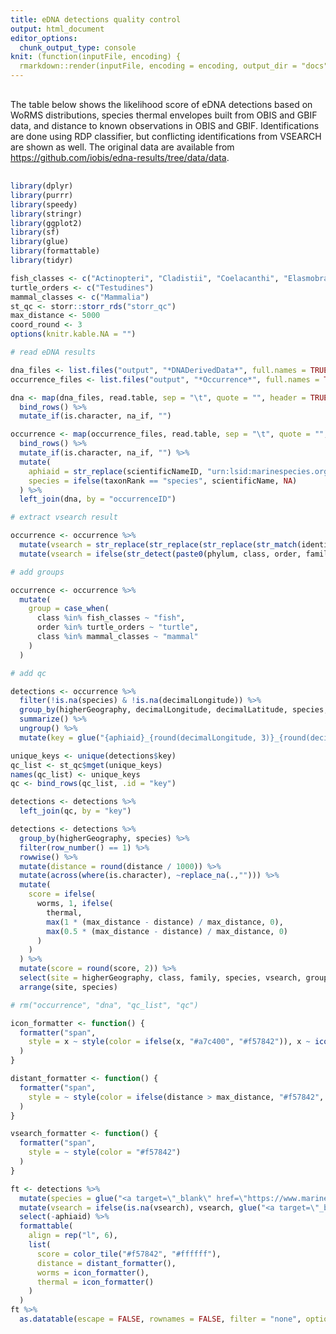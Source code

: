 ```yaml
---
title: eDNA detections quality control
output: html_document
editor_options: 
  chunk_output_type: console
knit: (function(inputFile, encoding) {
  rmarkdown::render(inputFile, encoding = encoding, output_dir = "docs") })
---
```


<style type="text/css">
.main-container {
  max-width: 1400px !important;
  margin: auto;
}
p {
  margin: 30px 0px;
}
</style>

The table below shows the likelihood score of eDNA detections based on WoRMS distributions, species thermal envelopes built from OBIS and GBIF data, and distance to known observations in OBIS and GBIF. Identifications are done using RDP classifier, but conflicting identifications from VSEARCH are shown as well. The original data are available from <https://github.com/iobis/edna-results/tree/data/data>.

```r
library(dplyr)
library(purrr)
library(speedy)
library(stringr)
library(ggplot2)
library(sf)
library(glue)
library(formattable)
library(tidyr)

fish_classes <- c("Actinopteri", "Cladistii", "Coelacanthi", "Elasmobranchii", "Holocephali", "Myxini", "Petromyzonti", "Teleostei")
turtle_orders <- c("Testudines")
mammal_classes <- c("Mammalia")
st_qc <- storr::storr_rds("storr_qc")
max_distance <- 5000
coord_round <- 3
options(knitr.kable.NA = "")
```

```r
# read eDNA results

dna_files <- list.files("output", "*DNADerivedData*", full.names = TRUE)
occurrence_files <- list.files("output", "*Occurrence*", full.names = TRUE)

dna <- map(dna_files, read.table, sep = "\t", quote = "", header = TRUE) %>%
  bind_rows() %>%
  mutate_if(is.character, na_if, "")

occurrence <- map(occurrence_files, read.table, sep = "\t", quote = "", header = TRUE) %>%
  bind_rows() %>%
  mutate_if(is.character, na_if, "") %>%
  mutate(
    aphiaid = str_replace(scientificNameID, "urn:lsid:marinespecies.org:taxname:", ""),
    species = ifelse(taxonRank == "species", scientificName, NA)
  ) %>%
  left_join(dna, by = "occurrenceID")

# extract vsearch result

occurrence <- occurrence %>%
  mutate(vsearch = str_replace(str_replace(str_replace(str_match(identificationRemarks, "VSEARCH.*;(.*).")[,2], "_", " "), "\\(", "\\\\("), "\\)", "\\\\)")) %>%
  mutate(vsearch = ifelse(str_detect(paste0(phylum, class, order, family, genus, scientificName), vsearch), NA, vsearch))

# add groups

occurrence <- occurrence %>%
  mutate(
    group = case_when(
      class %in% fish_classes ~ "fish",
      order %in% turtle_orders ~ "turtle",
      class %in% mammal_classes ~ "mammal"
    )
  )

# add qc

detections <- occurrence %>%
  filter(!is.na(species) & !is.na(decimalLongitude)) %>%
  group_by(higherGeography, decimalLongitude, decimalLatitude, species, class, family, group, aphiaid, vsearch) %>%
  summarize() %>%
  ungroup() %>%
  mutate(key = glue("{aphiaid}_{round(decimalLongitude, 3)}_{round(decimalLatitude, 3)}"))

unique_keys <- unique(detections$key)
qc_list <- st_qc$mget(unique_keys)
names(qc_list) <- unique_keys
qc <- bind_rows(qc_list, .id = "key")

detections <- detections %>%
  left_join(qc, by = "key")

detections <- detections %>%
  group_by(higherGeography, species) %>%
  filter(row_number() == 1) %>%
  rowwise() %>%
  mutate(distance = round(distance / 1000)) %>% 
  mutate(across(where(is.character), ~replace_na(.,""))) %>%
  mutate(
    score = ifelse(
      worms, 1, ifelse(
        thermal,
        max(1 * (max_distance - distance) / max_distance, 0),
        max(0.5 * (max_distance - distance) / max_distance, 0)
      )
    )
  ) %>%
  mutate(score = round(score, 2)) %>%
  select(site = higherGeography, class, family, species, vsearch, group, distance, worms, thermal, score, aphiaid) %>%
  arrange(site, species)

# rm("occurrence", "dna", "qc_list", "qc")
```

```r
icon_formatter <- function() {
  formatter("span", 
    style = x ~ style(color = ifelse(x, "#a7c400", "#f57842")), x ~ icontext(ifelse(x, "ok", "remove"), "")
  )	 	 
}

distant_formatter <- function() {
  formatter("span", 
    style = ~ style(color = ifelse(distance > max_distance, "#f57842", "black"))
  )	 	 
} 

vsearch_formatter <- function() {
  formatter("span", 
    style = ~ style(color = "#f57842")
  )	 	 
} 

ft <- detections %>%
  mutate(species = glue("<a target=\"_blank\" href=\"https://www.marinespecies.org/aphia.php?p=taxdetails&id={aphiaid}\">{species}</a>")) %>%
  mutate(vsearch = ifelse(is.na(vsearch), vsearch, glue("<a target=\"_blank\" href=\" https://www.marinespecies.org/aphia.php?p=taxlist&tName={vsearch}\">{vsearch}</a>"))) %>%
  select(-aphiaid) %>%
  formattable(
    align = rep("l", 6),
    list(
      score = color_tile("#f57842", "#ffffff"),
      distance = distant_formatter(),
      worms = icon_formatter(),
      thermal = icon_formatter()
    )
  )
ft %>%
  as.datatable(escape = FALSE, rownames = FALSE, filter = "none", options = list(pageLength = 500))
```
